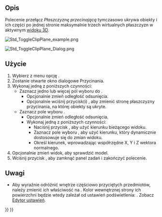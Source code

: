 <languages/>

<div class="mw-translate-fuzzy">
{{Docnav/pl
|[[Std_AxisCross/pl|Symbol osi]]
|[[Part_SectionCut/pl|Wycinek przekroju]]
|[[Std_View_Menu/pl|Menu widok]]
|IconL=Std_AxisCross.svg
|IconR=Part_SectionCut.svg
|IconC=Freecad.svg
}}
</div>

{{GuiCommand/pl
|Name=Std ToggleClipPlane
|Name/pl=Płaszczyzna przecinająca
|MenuLocation=Widok → Płaszczyzna tnąca‏‎
|Workbenches=wszystkie
|SeeAlso=[[Part_SectionCut/pl|Wycinek przekroju]]
}}

<span id="Description"></span>
==Opis==

Polecenie przełącz ''Płaszczyznę przecinającą'' tymczasowo ukrywa obiekty i ich części po jednej stronie maksymalnie trzech wirtualnych płaszczyzn w aktywnym [[3D_view/pl|widoku 3D]].

[[Image:Std_ToggleClipPlane_example.png]]
{{Caption|Przycięty pusty obiekt.}}

[[Image:Std_ToggleClipPlane_Dialog.png]]
{{Caption|Okienko dialogowe funkcji przycinania}}

<span id="Usage"></span>
==Użycie==

# Wybierz z menu opcję {{MenuCommand|Widok → [[Image:Std_ToggleClipPlane.svg|16px]] Płaszczyzna tnąca}}.
# Zostanie otwarte okno dialogowe Przycinania.
# Wykonaj jedną z poniższych czynności:
#* Zaznacz jedno lub więcej pól wyboru {{CheckBox|TRUE|Utnij względem X}} do {{CheckBox|TRUE|Utnij względem Z}}.
#** Opcjonalnie zmień odległość odsunięcia.
#** Opcjonalnie wciśnij przycisk(i) {{Button|Obróć}}, aby zmienić stronę płaszczyzny przycinania, na której obiekty są ukryte.
#* Zaznacz pole wyboru {{CheckBox|TRUE|Przycinanie względem dowolnego kierunku}}.
#** Opcjonalnie zmień odległość odsunięcia.
#** Wykonaj jedną z poniższych czynności:
#*** Naciśnij przycisk {{Button|Widok}}, aby użyć kierunku bieżącego widoku.
#*** Zaznacz pole wyboru {{CheckBox|TRUE|Dostosuj do kierunku wyświetlania}}, aby użyć kierunku, który dynamicznie dostosowuje się do zmian widoku.
#*** Określ kierunek, wprowadzając współrzędne X, Y i Z wektora normalnego.
# Opcjonalnie zmień widok, aby sprawdzić model.
# Wciśnij przycisk {{Button|Zamknij}}, aby zamknąć panel zadań i zakończyć polecenie.

<span id="Notes"></span>
==Uwagi==

<div class="mw-translate-fuzzy">
* Aby wyraźnie odróżnić wnętrze częściowo przyciętych przedmiotów, należy zmienić ich właściwość {{PropertyView|Lighting}} na {{Value|One side}}. Kolor wewnętrznej strony ich powierzchni będzie wtedy zależał od ustawień podświetlenia: {{MenuCommand|Edycja → Preferencje → Wyświetlanie → Widok 3D → Włącz podświetlenie - Intensywność podświetlenia}}. Zobacz [[Preferences_Editor/pl#3D_View|Edytor ustawień]].
</div>


<div class="mw-translate-fuzzy">
{{Docnav/pl
|[[Std_AxisCross/pl|Symbol osi]]
|[[Part_SectionCut/pl|Wycinek przekroju]]
|[[Std_View_Menu/pl|Menu widok]]
|IconL=Std_AxisCross.svg
|IconR=Part_SectionCut.svg
|IconC=Freecad.svg
}}
</div>

{{Std_Base_navi{{#translation:}}}}
{{Userdocnavi{{#translation:}}}}